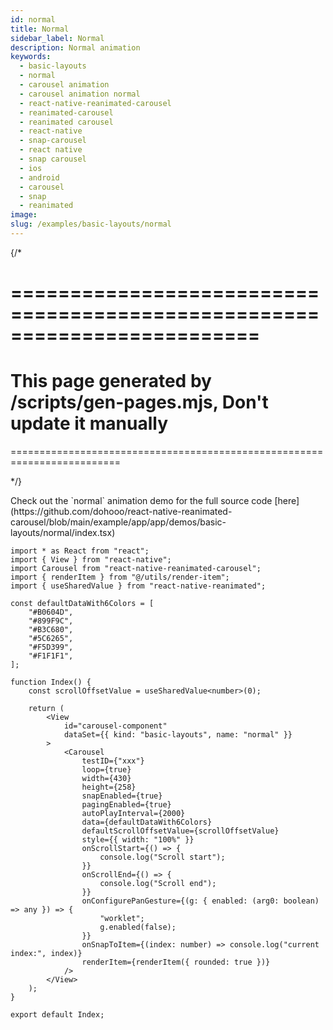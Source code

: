 ```yaml
---
id: normal
title: Normal
sidebar_label: Normal
description: Normal animation
keywords:
  - basic-layouts
  - normal
  - carousel animation
  - carousel animation normal
  - react-native-reanimated-carousel
  - reanimated-carousel
  - reanimated carousel
  - react-native
  - snap-carousel
  - react native
  - snap carousel
  - ios
  - android
  - carousel
  - snap
  - reanimated
image:
slug: /examples/basic-layouts/normal
---
```


{/* 

=========================================================================
=========================================================================
This page generated by /scripts/gen-pages.mjs, Don't update it manually 
=========================================================================
=========================================================================

*/}


<Callout emoji="👾">
  Check out the `normal` animation demo for the full source code [here](https://github.com/dohooo/react-native-reanimated-carousel/blob/main/example/app/app/demos/basic-layouts/normal/index.tsx)
</Callout>

<Demo kind="basic-layouts" name="normal" />

```tsx copy
import * as React from "react";
import { View } from "react-native";
import Carousel from "react-native-reanimated-carousel";
import { renderItem } from "@/utils/render-item";
import { useSharedValue } from "react-native-reanimated";

const defaultDataWith6Colors = [
	"#B0604D",
	"#899F9C",
	"#B3C680",
	"#5C6265",
	"#F5D399",
	"#F1F1F1",
];

function Index() {
	const scrollOffsetValue = useSharedValue<number>(0);

	return (
		<View
			id="carousel-component"
			dataSet={{ kind: "basic-layouts", name: "normal" }}
		>
			<Carousel
				testID={"xxx"}
				loop={true}
				width={430}
				height={258}
				snapEnabled={true}
				pagingEnabled={true}
				autoPlayInterval={2000}
				data={defaultDataWith6Colors}
				defaultScrollOffsetValue={scrollOffsetValue}
				style={{ width: "100%" }}
				onScrollStart={() => {
					console.log("Scroll start");
				}}
				onScrollEnd={() => {
					console.log("Scroll end");
				}}
				onConfigurePanGesture={(g: { enabled: (arg0: boolean) => any }) => {
					"worklet";
					g.enabled(false);
				}}
				onSnapToItem={(index: number) => console.log("current index:", index)}
				renderItem={renderItem({ rounded: true })}
			/>
		</View>
	);
}

export default Index;

```